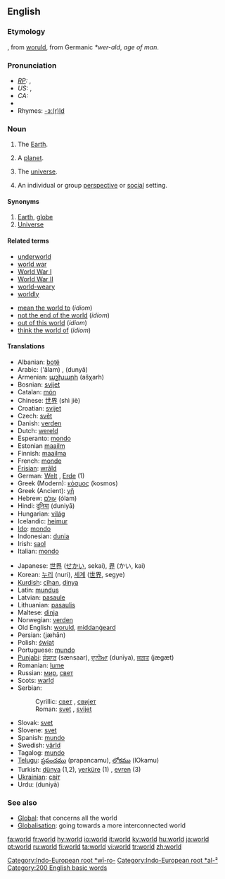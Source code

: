 {{wikipediapar|world}}
==English==

{{rank|find|got|let|193|world|thing|set|told}}

===Etymology===
{{ME.}}, from {{OE.}} [[woruld]], from Germanic ''*wer-ald'', ''age of man''.

===Pronunciation===
* ''[[RP]]:'' {{IPA|/wɜːld/}}, {{SAMPA|/w3:ld/}}
* ''US:'' {{IPA|/wɝld/}}, {{SAMPA|/w3`ld/}}
* ''CA:'' {{IPA|/wɝəɫd̥/}}
*{{audio|en-ca-world.ogg|Audio (CA)}}
*Rhymes: [[Rhymes:English:-ɜː(r)ld|-ɜː(r)ld]]

===Noun===
{{en-noun|s|-}}

# {{uncountable}} The [[Earth]].
# {{countable}} A [[planet]].
# {{figurative}} The [[universe]].
# An individual or group [[perspective]] or [[social]] setting.

====Synonyms====
# [[Earth]], [[globe]]
# [[Universe]]

====Related terms====
{{top2}}
*[[underworld]]
*[[world war]]
*[[World War I]]
*[[World War II]]
*[[world-weary]]
*[[worldly]]
{{mid2}}
*[[mean the world to]] (''idiom'')
*[[not the end of the world]] (''idiom'')
*[[out of this world]] (''idiom'')
*[[think the world of]] (''idiom'')
{{bottom}}

====Translations====
{{top}}
*Albanian: [[botë]] {{f}}
*Arabic: {{ARchar|[[عالم]]}} ('ālam) {{m}}, {{ARchar|[[دنيا|دُنْيا]]}} (dunyā)
*Armenian: [[աշխարհ]] (ašχarh)
*Bosnian: [[svijet]] {{m}}
*Catalan: [[món]] {{m}}
*Chinese: [[世界]] (shì jiè)
*Croatian: [[svijet]] {{m}}
*Czech: [[svět]] {{m}}
*Danish: [[verden]] {{c}}
*Dutch: [[wereld]] {{m}}
*Esperanto: [[mondo]]
*Estonian [[maailm]]
*Finnish: [[maailma]]
*French: [[monde]] {{m}}
*[[Frisian]]: [[wrâld]]
*German: [[Welt]] {{f}}, [[Erde]] {{f}} (1)
*Greek (Modern): [[κόσμος]] (kosmos){{m}}
*Greek (Ancient): [[γῆ]] {{f}}
*Hebrew: [[עולם]] (ólam) {{m}}
*Hindi: [[दुनिया]] (duniyā) {{f}}
*Hungarian: [[világ]]
*Icelandic: [[heimur]] {{m}}
*[[Ido]]: [[mondo]]
*Indonesian: [[dunia]]
*Irish: [[saol]]
*Italian: [[mondo]] {{m}}
{{mid}}
*Japanese: [[世界]] ([[せかい]], sekai), [[界]] (かい, kai)
*Korean: [[누리]] (nuri), [[세계]] ([[世界]], segye)
*[[Kurdish]]: [[cîhan]], [[dinya]]
*Latin: [[mundus]] {{m}}
*Latvian: [[pasaule]]
*Lithuanian: [[pasaulis]] {{m}}
*Maltese: [[dinja]]
*Norwegian: [[verden]] {{m}}
*Old English: [[woruld]], [[middangeard|middanġeard]]
*Persian: {{FAchar|[[جهان|جَهان]]}} (jæhān)
*Polish: [[świat]] {{m}}
*Portuguese: [[mundo]] {{m}}
*[[Punjabi]]: [[ਸੰਸਾਰ]] (sænsaar), [[ਦੁਨੀਆ]] (dunīya), [[ਜਗਤ]] (jægæt)
*Romanian: [[lume]] {{f}}
*Russian: [[мир]], [[свет]]
*Scots: [[warld]]
*Serbian:
*:Cyrillic: [[свет]] {{m}}, [[свијет]] {{m}}
*:Roman: [[svet#Serbian|svet]] {{m}}, [[svijet#Serbian|svijet]] {{m}}
*Slovak: [[svet]] {{m}}
*Slovene: [[svet]] {{m}}
*Spanish: [[mundo]] {{m}}
*Swedish: [[värld]] {{c}}
*Tagalog: [[mundo]]
*[[Telugu]]: [[ప్రపంచము]] (prapancamu), [[లోకము]] (lOkamu)
*Turkish: [[dünya]] (1,2), [[yerküre]] (1) , [[evren]] (3)
*[[Ukrainian]]: [[світ]] {{m}}
*Urdu: {{URchar|[[دنیا]]}} (duniyā) {{f}}
{{bottom}}

===See also===
*[[Global]]: that concerns all the world
*[[Globalisation]]: going towards a more interconnected world

[[Category:Indo-European root *wī-ro-]]
[[Category:Indo-European root *al-²]]
[[Category:200 English basic words]]

[[fa:world]]
[[fr:world]]
[[hy:world]]
[[io:world]]
[[it:world]]
[[ky:world]]
[[hu:world]]
[[ja:world]]
[[pt:world]]
[[ru:world]]
[[fi:world]]
[[ta:world]]
[[vi:world]]
[[tr:world]]
[[zh:world]]